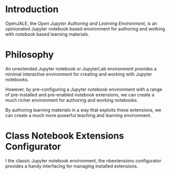 # Introduction

OpenJALE, the *Open Jupyter Authoring and Learning Environment*, is an opinionated Jupyter notebook based environment for authoring and wotking with notebook based learning materials.

# Philosophy

An unextended Jupyter notebook or JupyterLab environment provides a minimal interactive environment for creating and working with Jupyter notebooks.

However, by pre-configuring a Jupyter notebook environment with a range of pre-installed and pre-enabled notebook extensions, we can create a much richer environment for authoring and working notebooks.

By authoring learning materials in a way that exploits these extensions, we can create a much more powerful teaching and learning environment.


# Class Notebook Extensions Configurator

I the classic Jupyter notebook environment, the nbextensions configurator provides a handy interfacing for managing installed extensions.
